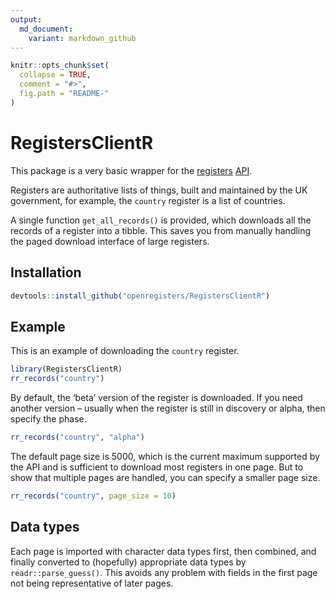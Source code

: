 ```yaml
---
output:
  md_document:
    variant: markdown_github
---
```


```r
knitr::opts_chunk$set(
  collapse = TRUE,
  comment = "#>",
  fig.path = "README-"
)
```

# RegistersClientR

This package is a very basic wrapper for the
[registers](https://registers.cloudapps.digital/)
[API](https://registers-docs.cloudapps.digital/#api-documentation-for-registers).

Registers are authoritative lists of things, built and maintained by the UK
government, for example, the `country` register is a list of countries.

A single function `get_all_records()` is provided, which downloads all the
records of a register into a tibble.  This saves you from manually handling the
paged download interface of large registers.

## Installation

```r
devtools::install_github("openregisters/RegistersClientR")
```

## Example

This is an example of downloading the `country` register.

```r
library(RegistersClientR)
rr_records("country")
```

By default, the 'beta' version of the register is downloaded.  If you need
another version -- usually when the register is still in discovery or alpha,
then specify the phase.

```r
rr_records("country", "alpha")
```

The default page size is 5000, which is the current maximum supported by the API
and is sufficient to download most registers in one page.  But to show that
multiple pages are handled, you can specify a smaller page size.

```r
rr_records("country", page_size = 10)
```

## Data types

Each page is imported with character data types first, then combined, and
finally converted to (hopefully) appropriate data types by
`readr::parse_guess()`.  This avoids any problem with fields in the first page
not being representative of later pages.
